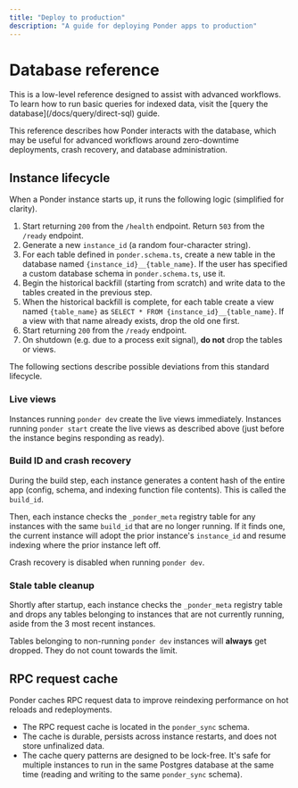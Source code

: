 ```yaml
---
title: "Deploy to production"
description: "A guide for deploying Ponder apps to production"
---
```



# Database reference

<Callout type="info">
  This is a low-level reference designed to assist with advanced workflows. To
  learn how to run basic queries for indexed data, visit the [query the
  database](/docs/query/direct-sql) guide.
</Callout>

This reference describes how Ponder interacts with the database, which may be useful for advanced workflows around zero-downtime deployments, crash recovery, and database administration.

## Instance lifecycle

When a Ponder instance starts up, it runs the following logic (simplified for clarity).

1. Start returning `200` from the `/health` endpoint. Return `503` from the `/ready` endpoint.
2. Generate a new `instance_id` (a random four-character string).
3. For each table defined in `ponder.schema.ts`, create a new table in the database named `{instance_id}__{table_name}`. If the user has specified a custom database schema in `ponder.schema.ts`, use it.
4. Begin the historical backfill (starting from scratch) and write data to the tables created in the previous step.
5. When the historical backfill is complete, for each table create a view named `{table_name}` as `SELECT * FROM {instance_id}__{table_name}`. If a view with that name already exists, drop the old one first.
6. Start returning `200` from the `/ready` endpoint.
7. On shutdown (e.g. due to a process exit signal), **do not** drop the tables or views.

The following sections describe possible deviations from this standard lifecycle.

### Live views

Instances running `ponder dev` create the live views immediately. Instances running `ponder start` create the live views as described above (just before the instance begins responding as ready).

### Build ID and crash recovery

During the build step, each instance generates a content hash of the entire app (config, schema, and indexing function file contents). This is called the `build_id`.

Then, each instance checks the `_ponder_meta` registry table for any instances with the same `build_id` that are no longer running. If it finds one, the current instance will adopt the prior instance's `instance_id` and resume indexing where the prior instance left off.

Crash recovery is disabled when running `ponder dev`.

### Stale table cleanup

Shortly after startup, each instance checks the `_ponder_meta` registry table and drops any tables belonging to instances that are not currently running, aside from the 3 most recent instances.

Tables belonging to non-running `ponder dev` instances will **always** get dropped. They do not count towards the limit.

## RPC request cache

Ponder caches RPC request data to improve reindexing performance on hot reloads and redeployments.

- The RPC request cache is located in the `ponder_sync` schema.
- The cache is durable, persists across instance restarts, and does not store unfinalized data.
- The cache query patterns are designed to be lock-free. It's safe for multiple instances to run in the same Postgres database at the same time (reading and writing to the same `ponder_sync` schema).
